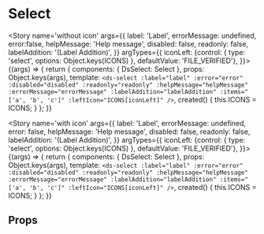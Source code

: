 

<Meta title='atoms/Select' component={Select} />

# Select

<Story name='without icon'
	   args={{
		   label: 'Label',
		   errorMessage: undefined,
		   error:false,
		   helpMessage: 'Help message',
		   disabled: false,
		   readonly: false,
		   labelAddition: '(Label Addition)',
	   }}
	   argTypes={{
		   iconLeft: {control: { type: 'select', options: Object.keys(ICONS) }, defaultValue: 'FILE_VERIFIED'},
	   }}>
	{(args) => {
		return {
			components: { DsSelect: Select },
			props: Object.keys(args),
			template: `<ds-select
				:label="label"
				:error="error"
				:disabled="disabled"
				:readonly="readonly"
				:helpMessage="helpMessage"
				:errorMessage="errorMessage"
				:labelAddition="labelAddition"
				:items="['a', 'b', 'c']"
				:leftIcon="ICONS[iconLeft]"
			/>`,
			created() {
				this.ICONS = ICONS;
			}
		};
	}}
</Story>

<Story name='with icon'
	   args={{
		   label: 'Label',
		   errorMessage: undefined,
		   error: false,
		   helpMessage: 'Help message',
		   disabled: false,
		   readonly: false,
		   labelAddition: '(Label Addition)',
	   }}
	   argTypes={{
		   iconLeft: {control: { type: 'select', options: Object.keys(ICONS) }, defaultValue: 'FILE_VERIFIED'},
	   }}>
	{(args) => {
		return {
			components: { DsSelect: Select },
			props: Object.keys(args),
			template: `<ds-select
				:label="label"
				:error="error"
				:disabled="disabled"
				:readonly="readonly"
				:helpMessage="helpMessage"
				:errorMessage="errorMessage"
				:labelAddition="labelAddition"
				:items="['a', 'b', 'c']"
				:leftIcon="ICONS[iconLeft]"
			/>`,
			created() {
				this.ICONS = ICONS;
			}
		};
	}}
</Story>

## Props
<Props of={Select} />